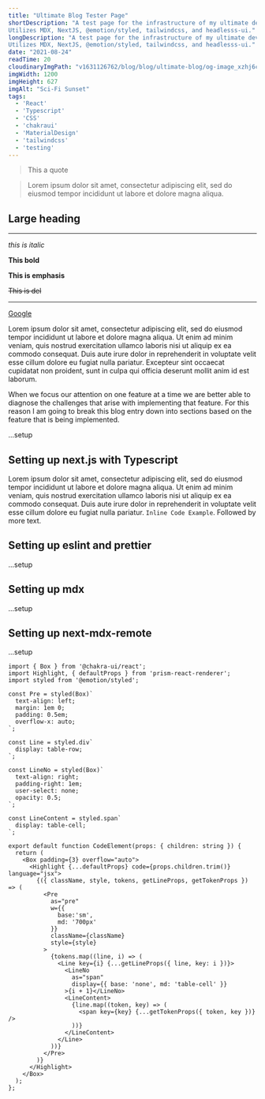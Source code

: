 ```yaml
---
title: "Ultimate Blog Tester Page"
shortDescription: "A test page for the infrastructure of my ultimate dev blog.
Utilizes MDX, NextJS, @emotion/styled, tailwindcss, and headlesss-ui."
longDescription: "A test page for the infrastructure of my ultimate dev blog.
Utilizes MDX, NextJS, @emotion/styled, tailwindcss, and headlesss-ui."
date: "2021-08-24"
readTime: 20
cloudinaryImgPath: "v1631126762/blog/blog/ultimate-blog/og-image_xzhj6c.jpg"
imgWidth: 1200
imgHeight: 627
imgAlt: "Sci-Fi Sunset"
tags:
  - 'React'
  - 'Typescript'
  - 'CSS'
  - 'chakraui'
  - 'MaterialDesign'
  - 'tailwindcss'
  - 'testing'
---
```


> This a quote

> Lorem ipsum dolor sit amet, consectetur adipiscing elit, sed do eiusmod tempor
> incididunt ut labore et dolore magna aliqua.

## Large heading

---

_this is italic_

**This bold**

**This is emphasis**

~~This is del~~

---

[Google](https://google.com)

Lorem ipsum dolor sit amet, consectetur adipiscing elit, sed do eiusmod tempor incididunt ut labore et dolore magna aliqua. Ut enim ad minim veniam, quis nostrud exercitation ullamco laboris nisi ut aliquip ex ea commodo consequat. Duis aute irure dolor in reprehenderit in voluptate velit esse cillum dolore eu fugiat nulla pariatur. Excepteur sint occaecat cupidatat non proident, sunt in culpa qui officia deserunt mollit anim id est laborum.

When we focus our attention on one feature at a time we are better able to
diagnose the challenges that arise with implementing that feature. For this
reason I am going to break this blog entry down into sections based on the
feature that is being implemented.

...setup

## Setting up next.js with Typescript

Lorem ipsum dolor sit amet, consectetur adipiscing elit, sed do eiusmod tempor incididunt ut labore et
dolore magna aliqua. Ut enim ad minim veniam, quis nostrud exercitation ullamco laboris nisi ut aliquip
ex ea commodo consequat. Duis aute irure dolor in reprehenderit in voluptate velit esse cillum dolore eu
fugiat nulla pariatur. `Inline Code Example`. Followed by more text.

## Setting up eslint and prettier

...setup

## Setting up mdx

...setup

## Setting up next-mdx-remote

...setup

<CommandLine command="usermod" options="-a --init" args="/test/dir/file.tsx" />

```tsx:src/components/mdx/CodeElement.tsx
import { Box } from '@chakra-ui/react';
import Highlight, { defaultProps } from 'prism-react-renderer';
import styled from '@emotion/styled';

const Pre = styled(Box)`
  text-align: left;
  margin: 1em 0;
  padding: 0.5em;
  overflow-x: auto;
`;

const Line = styled.div`
  display: table-row;
`;

const LineNo = styled(Box)`
  text-align: right;
  padding-right: 1em;
  user-select: none;
  opacity: 0.5;
`;

const LineContent = styled.span`
  display: table-cell;
`;

export default function CodeElement(props: { children: string }) {
  return (
    <Box padding={3} overflow="auto">
      <Highlight {...defaultProps} code={props.children.trim()} language="jsx">
        {({ className, style, tokens, getLineProps, getTokenProps }) => (
          <Pre
            as="pre"
            w={{
              base:'sm',
              md: '700px'
            }}
            className={className}
            style={style}
          >
            {tokens.map((line, i) => (
              <Line key={i} {...getLineProps({ line, key: i })}>
                <LineNo
                  as="span"
                  display={{ base: 'none', md: 'table-cell' }}
                >{i + 1}</LineNo>
                <LineContent>
                  {line.map((token, key) => (
                    <span key={key} {...getTokenProps({ token, key })} />
                  ))}
                </LineContent>
              </Line>
            ))}
          </Pre>
        )}
      </Highlight>
    </Box>
  );
};
```
